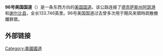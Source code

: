 {{Multiple issues|
{{Expand language|1=en|time=2022-02-09T02:59:29+00:00}}
{{Unreferenced|time=2022-02-09T02:59:29+00:00}}
}}
'''96号美国国道'''（{{lang-en|'''U.S. Route 96'''}}）是一条东西方向的[[美国国道|美国国道]]。该公路连接了[[德克萨斯州|德克萨斯州]][[阿瑟港|阿瑟港]]和[[谢尔比县_(德克萨斯州)|谢尔比县]]，全长133.746英里。96号美国国道过去曾多次用于飓风來領時疏散撤離群眾。

== 外部链接 ==
{{commons category-inline}}
{{美国国道}}
[[Category:美國國道|Category:美國國道]]